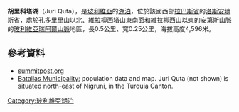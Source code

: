 {{coord|16|4|30|S|68|16|10|W|display=title|region:BO_type:waterbody_source:GNS-enwiki}}

'''胡里科塔湖'''（Juri Quta），是[[玻利維亞|玻利維亞]]的[[湖泊|湖泊]]，位於該國西部[[拉巴斯省|拉巴斯省]]的[[洛斯安地斯省|洛斯安地斯省]]，處於[[孔多里里山|孔多里里山]]以北、[[維拉柳西塔山|維拉柳西塔山]]東南面和[[維拉柳西山|維拉柳西山]]以東的[[安第斯山脈|安第斯山脈]]的[[玻利維亞瑞阿爾山脈|玻利維亞瑞阿爾山脈]]地區，長0.5公里、寬0.25公里，海拔高度4,596米。

==參考資料==
*[http://images.summitpost.org/original/548225.jpg summitpost.org] {{Wayback|url=http://images.summitpost.org/original/548225.jpg |date=20140826131029 }}
* [https://web.archive.org/web/20140826160706/http://www.ine.gob.bo/publicaciones/visorPdf.aspx?Codigo=021203&tipo=1 Batallas Municipality:] population data and map. Juri Quta (not shown) is situated north-east of Nigruni, in the Turquia Canton.

{{Bolivia-geo-stub}}
[[Category:玻利維亞湖泊|Category:玻利維亞湖泊]]